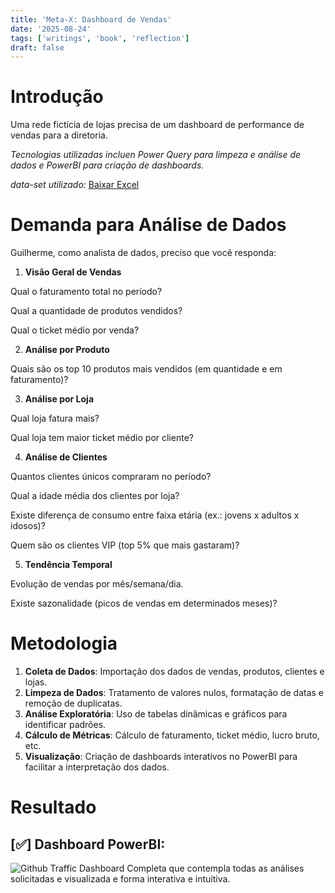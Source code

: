 ```yaml
---
title: 'Meta-X: Dashboard de Vendas'
date: '2025-08-24'
tags: ['writings', 'book', 'reflection']
draft: false
---
```


 
   
# Introdução

Uma rede fictícia de lojas precisa de um dashboard de performance de vendas para a diretoria.


*Tecnologias utilizadas incluen Power Query para limpeza e análise de dados e PowerBI para criação de dashboards.*

*data-set utilizado:*
[Baixar Excel](/static/images/vendas_techwave.csv)

# Demanda para Análise de Dados
Guilherme, como analista de dados, preciso que você responda:

1. **Visão Geral de Vendas**

Qual o faturamento total no período?

Qual a quantidade de produtos vendidos?

Qual o ticket médio por venda?
 
2. **Análise por Produto**

Quais são os top 10 produtos mais vendidos (em quantidade e em faturamento)?
 
3. **Análise por Loja**

Qual loja fatura mais?

Qual loja tem maior ticket médio por cliente?
 
4. **Análise de Clientes**

Quantos clientes únicos compraram no período?

Qual a idade média dos clientes por loja?

Existe diferença de consumo entre faixa etária (ex.: jovens x adultos x idosos)?

Quem são os clientes VIP (top 5% que mais gastaram)?

5. **Tendência Temporal**

Evolução de vendas por mês/semana/dia.

Existe sazonalidade (picos de vendas em determinados meses)?

# Metodologia
1. **Coleta de Dados**: Importação dos dados de vendas, produtos, clientes e lojas.
2. **Limpeza de Dados**: Tratamento de valores nulos, formatação de datas e remoção de duplicatas.
3. **Análise Exploratória**: Uso de tabelas dinâmicas e gráficos para identificar padrões.
4. **Cálculo de Métricas**: Cálculo de faturamento, ticket médio, lucro bruto, etc.
5. **Visualização**: Criação de dashboards interativos no PowerBI para facilitar a interpretação dos dados.

# Resultado
## [✅] Dashboard PowerBI:
![Github Traffic](/static/images/dashboard_vendas.png)
Dashboard Completa que contempla todas as análises solicitadas e visualizada e forma interativa e intuitiva. 


 

